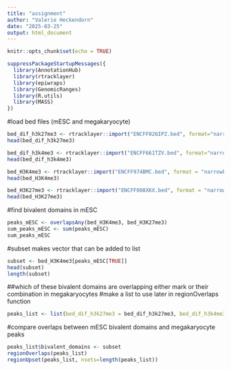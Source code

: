 ```yaml
---
title: "assignment"
author: "Valerie Heckendorn"
date: "2025-03-25"
output: html_document
---
```


```r
knitr::opts_chunk$set(echo = TRUE)
```

```r
suppressPackageStartupMessages({
  library(AnnotationHub)
  library(rtracklayer)
  library(epiwraps)
  library(GenomicRanges)
  library(R.utils)
  library(MASS)
})
```

#load bed files (mESC and megakaryocyte)

```r
bed_dif_h3k27me3 <- rtracklayer::import("ENCFF026IPZ.bed", format="narrowPeak")
head(bed_dif_h3k27me3)
```

```r
bed_dif_h3k4me3 <- rtracklayer::import("ENCFF661TZV.bed", format="narrowPeak")
head(bed_dif_h3k4me3)
```

```r
bed_H3K4me3 <- rtracklayer::import("ENCFF974BMC.bed", format = "narrowPeak")
head(bed_H3K4me3)
```

```r
bed_H3K27me3 <- rtracklayer::import("ENCFF008XKX.bed", format = "narrowPeak")
head(bed_H3K27me3)
```
#find bivalent domains in mESC
```r
peaks_mESC <- overlapsAny(bed_H3K4me3, bed_H3K27me3)
sum_peaks_mESC <- sum(peaks_mESC)
sum_peaks_mESC
```
#subset makes vector that can be added to list

```r
subset <- bed_H3K4me3[peaks_mESC[TRUE]]
head(subset)
length(subset)
```

##which of these bivalent domains are overlapping either mark or their combination in megakaryocytes
#make a list to use later in regionOverlaps function
```r
peaks_list <- list(bed_dif_h3k27me3 = bed_dif_h3k27me3, bed_dif_h3k4me3 = bed_dif_h3k4me3)
```

#compare overlaps between mESC bivalent domains and megakaryocyte peaks

```r
peaks_list$bivalent_domains <- subset
regionOverlaps(peaks_list)
regionUpset(peaks_list, nsets=length(peaks_list))
```

